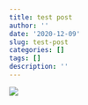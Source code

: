 ```yaml
---
title: test post
author: ''
date: '2020-12-09'
slug: test-post
categories: []
tags: []
description: ''
---
```

![](https://regexusingpython.files.wordpress.com/2019/04/0-1.png)